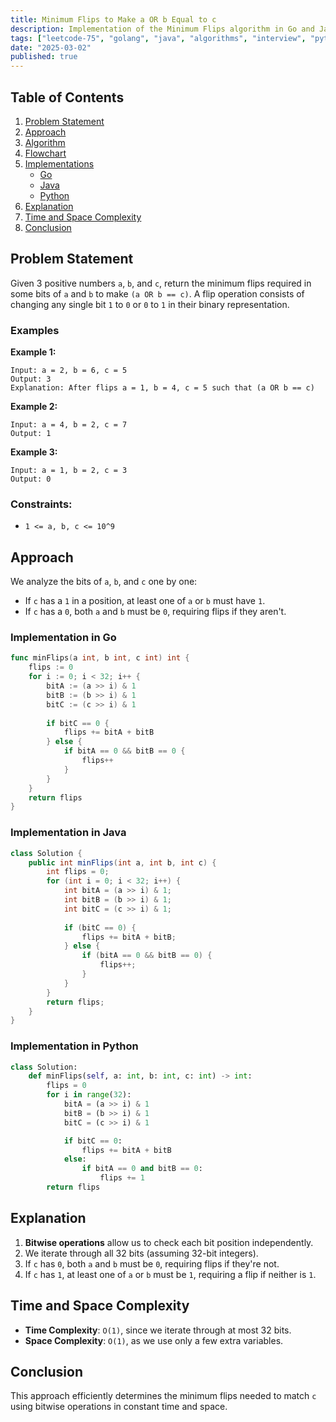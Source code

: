 ```yaml
---
title: Minimum Flips to Make a OR b Equal to c
description: Implementation of the Minimum Flips algorithm in Go and Java.
tags: ["leetcode-75", "golang", "java", "algorithms", "interview", "python", "leetcode"]
date: "2025-03-02"
published: true
---
```


## Table of Contents

1. [Problem Statement](#problem-statement)
2. [Approach](#approach)
3. [Algorithm](#algorithm)
4. [Flowchart](#flowchart)
5. [Implementations](#implementations)
   - [Go](#implementation-in-go)
   - [Java](#implementation-in-java)
   - [Python](#implementation-in-python)
6. [Explanation](#explanation)
7. [Time and Space Complexity](#time-and-space-complexity)
8. [Conclusion](#conclusion)

## Problem Statement


Given 3 positive numbers `a`, `b`, and `c`, return the minimum flips required in some bits of `a` and `b` to make `(a OR b == c)`. A flip operation consists of changing any single bit `1` to `0` or `0` to `1` in their binary representation.

### Examples

**Example 1:**

```
Input: a = 2, b = 6, c = 5
Output: 3
Explanation: After flips a = 1, b = 4, c = 5 such that (a OR b == c)
```

**Example 2:**

```
Input: a = 4, b = 2, c = 7
Output: 1
```

**Example 3:**

```
Input: a = 1, b = 2, c = 3
Output: 0
```

### Constraints:

- `1 <= a, b, c <= 10^9`

## Approach

We analyze the bits of `a`, `b`, and `c` one by one:
- If `c` has a `1` in a position, at least one of `a` or `b` must have `1`.
- If `c` has a `0`, both `a` and `b` must be `0`, requiring flips if they aren't.


### Implementation in Go

```go
func minFlips(a int, b int, c int) int {
    flips := 0
    for i := 0; i < 32; i++ {
        bitA := (a >> i) & 1
        bitB := (b >> i) & 1
        bitC := (c >> i) & 1
        
        if bitC == 0 {
            flips += bitA + bitB
        } else {
            if bitA == 0 && bitB == 0 {
                flips++
            }
        }
    }
    return flips
}
```

### Implementation in Java

```java
class Solution {
    public int minFlips(int a, int b, int c) {
        int flips = 0;
        for (int i = 0; i < 32; i++) {
            int bitA = (a >> i) & 1;
            int bitB = (b >> i) & 1;
            int bitC = (c >> i) & 1;
            
            if (bitC == 0) {
                flips += bitA + bitB;
            } else {
                if (bitA == 0 && bitB == 0) {
                    flips++;
                }
            }
        }
        return flips;
    }
}
```

### Implementation in Python
```python
class Solution:
    def minFlips(self, a: int, b: int, c: int) -> int:
        flips = 0
        for i in range(32):
            bitA = (a >> i) & 1
            bitB = (b >> i) & 1
            bitC = (c >> i) & 1

            if bitC == 0:
                flips += bitA + bitB
            else:
                if bitA == 0 and bitB == 0:
                    flips += 1
        return flips
```

## Explanation

1. **Bitwise operations** allow us to check each bit position independently.
2. We iterate through all 32 bits (assuming 32-bit integers).
3. If `c` has `0`, both `a` and `b` must be `0`, requiring flips if they're not.
4. If `c` has `1`, at least one of `a` or `b` must be `1`, requiring a flip if neither is `1`.

## Time and Space Complexity

- **Time Complexity**: `O(1)`, since we iterate through at most 32 bits.
- **Space Complexity**: `O(1)`, as we use only a few extra variables.

## Conclusion

This approach efficiently determines the minimum flips needed to match `c` using bitwise operations in constant time and space.

